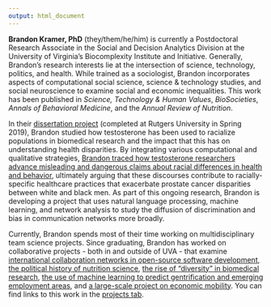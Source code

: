 ```yaml
---
output: html_document
---
```


**Brandon Kramer, PhD** (they/them/he/him) is currently a Postdoctoral Research Associate in the Social and Decision Analytics Division at the University of Virginia's Biocomplexity Institute and Initiative. Generally, Brandon’s research interests lie at the intersection of science, technology, politics, and health. While trained as a sociologist, Brandon incorporates aspects of computational social science, science & technology studies, and social neuroscience to examine social and economic inequalities. This work has been published in *Science, Technology & Human Values*, *BioSocieties*, *Annals of Behavioral Medicine*, and the *Annual Review of Nutrition*.

In their [dissertation project](/projects/racialization-in-testosterone-research) (completed at Rutgers University in Spring 2019), Brandon studied how testosterone has been used to racialize populations in biomedical research and the impact that this has on understanding health disparities. By integrating various computational and qualitative strategies, [Brandon traced how testosterone researchers advance misleading and dangerous claims about racial differences in health and behavior](https://link.springer.com/article/10.1057/s41292-020-00200-w), ultimately arguing that these discourses contribute to racially-specific healthcare practices that exacerbate prostate cancer disparities between white and black men. As part of this ongoing research, Brandon is developing a project that uses natural language processing, machine learning, and network analysis to study the diffusion of discrimination and bias in communication networks more broadly.

Currently, Brandon spends most of their time working on multidisciplinary team science projects. Since graduating, Brandon has worked on collaborative projects - both in and outside of UVA - that examine [international collaboration networks in open-source software development](/projects/oss/), [the political history of nutrition science](/projects/impacts-and-echoes/), [the rise of "diversity" in biomedical research](/projects/diversity/), [the use of machine learning to predict gentrification and emerging employment areas](https://dspg-young-scholars-program.github.io/dspg20fairfax/), and [a large-scale project on economic mobility](https://dspg.dev8.uvaits.virginia.edu/economic-mobility/community-insights). You can find links to this work in the [projects tab](/projects).



